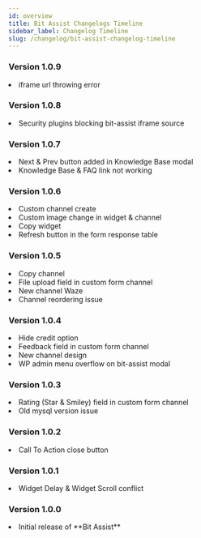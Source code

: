 ```yaml
---
id: overview
title: Bit Assist Changelogs Timeline
sidebar_label: Changelog Timeline
slug: /changelog/bit-assist-changelog-timeline
---
```





### Version 1.0.9

<Log date="15-12-2022">
  <List type="Fixed">
    <li> iframe url throwing error </li>
  </List>
</Log>

### Version 1.0.8

<Log date="15-12-2022">
  <List type="Fixed">
    <li>Security plugins blocking bit-assist iframe source </li>
  </List>
</Log>

### Version 1.0.7

<Log date="13-12-2022">
  <List type="Added">
    <li>Next & Prev button added in Knowledge Base modal <NewFeatures/> </li>
  </List>
  <List type="Fixed">
    <li>Knowledge Base & FAQ link not working </li>
  </List>
</Log>

### Version 1.0.6

<Log date="12-12-2022">
  <List type="Added">
    <li>Custom channel create <NewChannels/> </li>
    <li>Custom image change in widget & channel <NewFeatures/> </li>
    <li>Copy widget <NewFeatures/> </li>
    <li>Refresh button in the form response table <NewFeatures/> </li>
  </List>
</Log>

### Version 1.0.5

<Log date="30-11-2022">
  <List type="Added">
    <li>Copy channel <NewFeatures/> </li>
    <li>File upload field in custom form channel <NewFeatures/> </li>
    <li>New channel Waze <NewChannels/> </li>
  </List>
    <List type="Fixed">
    <li>Channel reordering issue </li>
  </List>
</Log>

### Version 1.0.4

<Log date="23-11-2022">
  <List type="Added">
    <li>Hide credit option </li>
    <li>Feedback field in custom form channel </li>
    <li>New channel design </li>
  </List>
    <List type="Fixed">
    <li>WP admin menu overflow on bit-assist modal </li>
  </List>
</Log>

### Version 1.0.3

<Log date="19-11-2022">
  <List type="Added">
   <List type="Custom Form">
      <li>Rating (Star & Smiley) field in custom form channel <NewFeatures /></li>
   </List>
  </List>
  <List type="Fixed">
    <li>Old mysql version issue </li>
  </List>
</Log>

### Version 1.0.2

<Log date="14-11-2022">
  <List type="Added">
    <li>Call To Action close button </li>
  </List>
</Log>

### Version 1.0.1

<Log date="12-11-2022">
  <List type="Fixed">
    <li>Widget Delay & Widget Scroll conflict</li>
  </List>
</Log>

### Version 1.0.0

<Log date="07-11-2022">
  <List type="Added">
    <li>Initial release of **Bit Assist** </li>
  </List>
</Log>
